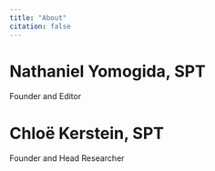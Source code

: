 ```yaml
---
title: "About"
citation: false
---
```


:::{layout-ncol="2"}

# Nathaniel Yomogida, SPT

Founder and Editor

# Chloë Kerstein, SPT

Founder and Head Researcher

:::